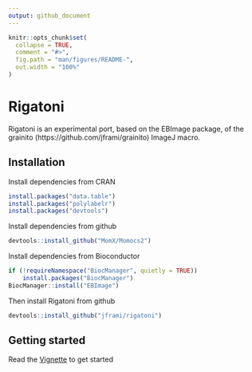 ```yaml
---
output: github_document
---
```


<!-- README.md is generated from README.Rmd. Please edit that file -->

```r
knitr::opts_chunk$set(
  collapse = TRUE,
  comment = "#>",
  fig.path = "man/figures/README-",
  out.width = "100%"
)
```
# Rigatoni

<!-- badges: start -->
<!-- badges: end -->

Rigatoni is an experimental port, based on the EBImage package, of the grainito (https://github.com/jframi/grainito) ImageJ macro.


## Installation


Install dependencies from CRAN

``` r
install.packages("data.table")
install.packages("polylabelr")
install.packages("devtools")
```
Install dependencies from github

``` r
devtools::install_github("MomX/Momocs2")
```

Install dependencies from Bioconductor
```r
if (!requireNamespace("BiocManager", quietly = TRUE))
    install.packages("BiocManager")
BiocManager::install("EBImage")
```
Then install Rigatoni from github

```r
devtools::install_github("jframi/rigatoni")
```

## Getting started

Read the [Vignette](https://jframi.github.io/rigatoni/articles/Rigatoni.html) to get started
